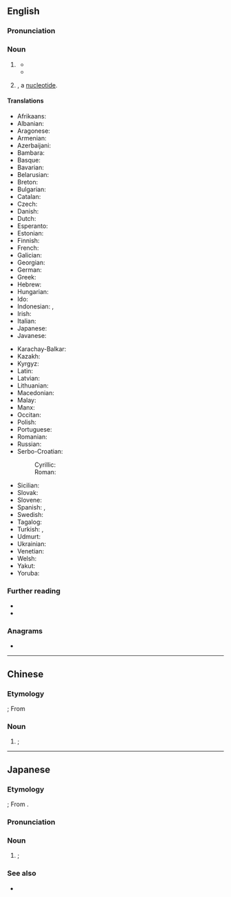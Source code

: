 ==English==
===Pronunciation===
{{IPA|en|/dʒidiˈpi/}}

===Noun===
{{en-noun|-|s}}

# {{lb|en|economics}} {{initialism of|en|gross domestic product|}}
#: {{cot|en|GNP|GNI}}
#* {{quote-journal|en|date=2013-08-03|volume=408|issue=8847|magazine={{w|The Economist}}
|title=[http://www.economist.com/news/finance-and-economics/21582498-america-has-changed-way-it-measures-gdp-boundary-problems Boundary problems]
|passage=Economics is a messy discipline: too fluid to be a science, too rigorous to be an art. Perhaps it is fitting that economists’ most-used metric, gross domestic product ('''GDP'''), is a tangle too. '''GDP''' measures the total value of output in an economic territory. Its apparent simplicity explains why it is scrutinised down to tenths of a percentage point every month.}}
#* {{quote-book|en|author=Rutger Bregman|authorlink=Rutger Bregman|translator=Elizabeth Manton|publisher=Bloomsbury Publishing|page=104|edition=Kindle|title=Utopia for Realists|chapter=5|year=2017|passage=Or take Wikipedia. Supported by investments of time rather than money, it has left the old ''Encyclopedia Britannica'' in the dust – and taken the '''GDP''' down a few notches in the process.}}
# {{lb|en|biochemistry}} {{initialism of|en|guanosine diphosphate|nodot=1}}, a [[nucleotide]].
#: {{cot|en|GTP}}
#: {{hyper|en|nucleotide}}

====Translations====
{{trans-top-also|abbreviation of gross domestic product|gross domestic product}}
* Afrikaans: {{t|af|BBP}}
* Albanian: {{t|sq|BDV}}
* Aragonese: {{t|an|PIB}}
* Armenian: {{t+|hy|ՀՆԱ}}
* Azerbaijani: {{t|az|ÜDM}}
* Bambara: {{t|bm|BSK}}
* Basque: {{t|eu|BPG}}
* Bavarian: {{t|bar|BIP}}
* Belarusian: {{t|be|ВУП}}
* Breton: {{t|br|PDG}}
* Bulgarian: {{t|bg|БВП}}
* Catalan: {{t|ca|PIB|m}}
* Czech: {{t+|cs|HDP}}
* Danish: {{t|da|BNP}}
* Dutch: {{t|nl|BBP}}
* Esperanto: {{t|eo|MEP}}
* Estonian: {{t|et|SKT}}
* Finnish: {{t+|fi|BKT}}
* French: {{t+|fr|PIB|m}}
* Galician: {{t|gl|PIB|m}}
* Georgian: {{t|ka|მშპ}}
* German: {{t+|de|BIP}}
* Greek: {{t+|el|ΑΕΠ}}
* Hebrew: {{t|he|תמ״ג|tr=T.M.G.}}
* Hungarian: {{t|hu|BHT}}
* Ido: {{t|io|KLP}}
* Indonesian: {{t+|id|GDP}}, {{t|id|PDB}}
* Irish: {{t|ga|OTI}}
* Italian: {{t+|it|PIL}}
* Japanese: {{t+|ja|GDP}}
* Javanese: {{t|jv|PDB}}
{{trans-mid}}
* Karachay-Balkar: {{t|krc|БИП}}
* Kazakh: {{t|kk|ЖІӨ}}
* Kyrgyz: {{t|ky|ИДП}}
* Latin: {{t|la|PDG}}
* Latvian: {{t|lv|IKP}}
* Lithuanian: {{t|lt|BVP}}
* Macedonian: {{t|mk|БДП}}
* Malay: {{t|ms|KDNK}}
* Manx: {{t|gv|LTS}}
* Occitan: {{t|oc|PIB}}
* Polish: {{t+|pl|PKB|m-in|n}}
* Portuguese: {{t+|pt|PIB|m}}
* Romanian: {{t|ro|PIB}}
* Russian: {{t+|ru|ВВП|m}}
* Serbo-Croatian:
*: Cyrillic: {{t|sh|БДП}}
*: Roman: {{t|sh|BDP}}
* Sicilian: {{t|scn|PNL}}
* Slovak: {{t|sk|HDP}}
* Slovene: {{t+|sl|BDP}}
* Spanish: {{t+|es|PIB|m}}, {{t+|es|PBI|m}}
* Swedish: {{t+|sv|BNP}}
* Tagalog: {{t|tl|PDP}}
* Turkish: {{t|tr|GSYİH}}, {{t+|tr|GSMH}}
* Udmurt: {{t|udm|ВВП}}
* Ukrainian: {{t|uk|ВВП}}
* Venetian: {{t|vec|PIL}}
* Welsh: {{t+|cy|CMC}}
* Yakut: {{t|sah|БИО}}
* Yoruba: {{t|yo|GIO}}
{{trans-bottom}}

===Further reading===
* {{pedia|GDP (disambiguation)}}
* {{cite-book
|last=Berg|first=Jeremy M.
|coauthors=Tymoczko, John; Stryer, Lubert
|title=Biochemistry
|url=http://www.ncbi.nlm.nih.gov/bookshelf/br.fcgi?book=stryer
|accessdate=4 December 2009
|edition=Fifth eidtion|year=2002
|publisher=W H Freeman and Company
|chapter=Common Abbreviations in Biochemistry
|isbn=0716730510
|chapterurl=http://www.ncbi.nlm.nih.gov/bookshelf/br.fcgi?book=stryer&part=A5607#A5649
}}

===Anagrams===
* {{anagrams|en|a=dgp|DPG|PGD}}

----

==Chinese==
{{wikipedia|lang=zh}}

===Etymology===
{{initialism of|zh|{{m|en|gross domestic product}}}}; From {{bor|zh|en|GDP}}

===Noun===
{{zh-noun}}

# {{lb|zh|economics}} {{l|en|GDP|gloss=gross domestic product}}; {{synonym of|zh|[[國內生產總值]]/[[国内生产总值]]}}

----

==Japanese==
{{wikipedia|lang=ja}}

===Etymology===
{{initialism of|ja|{{m|en|gross domestic product}}}}; From {{bor|ja|en|GDP|sort=しいでぃいぴい'}}.

===Pronunciation===
{{ja-pron|ジーディーピー|acc=5}}

===Noun===
{{ja-noun|ジー%-ディー%-ピー}}

# {{lb|ja|economics|sort=しいでぃいぴい'}} {{syn of|ja|国内総生産|tr=kokunai sōseisan||{{l|en|gross domestic product}}}}; {{l|en|GDP|gloss=gross domestic product}}

===See also===
* {{ja-r|G%N%P|ジー%-エヌ%-ピー}}